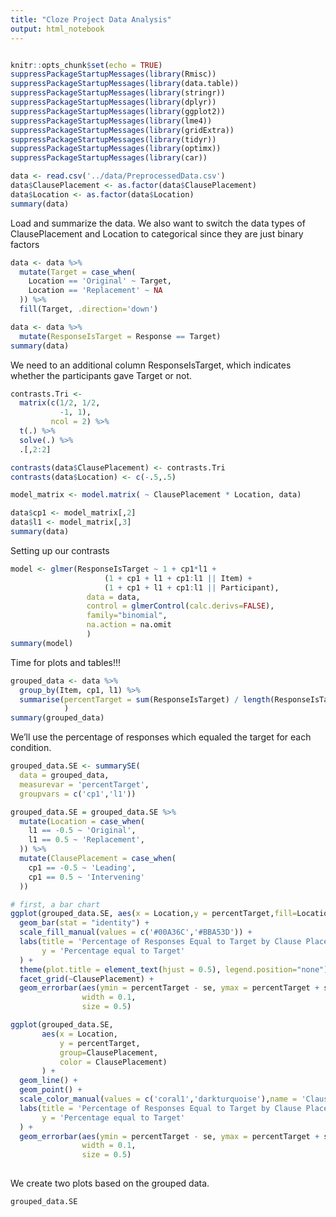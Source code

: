 ```yaml
---
title: "Cloze Project Data Analysis"
output: html_notebook
---
```

```r

```

```r
knitr::opts_chunk$set(echo = TRUE)
suppressPackageStartupMessages(library(Rmisc))
suppressPackageStartupMessages(library(data.table))
suppressPackageStartupMessages(library(stringr))
suppressPackageStartupMessages(library(dplyr))
suppressPackageStartupMessages(library(ggplot2))
suppressPackageStartupMessages(library(lme4))
suppressPackageStartupMessages(library(gridExtra))
suppressPackageStartupMessages(library(tidyr))
suppressPackageStartupMessages(library(optimx))
suppressPackageStartupMessages(library(car))
```

```r
data <- read.csv('../data/PreprocessedData.csv')
data$ClausePlacement <- as.factor(data$ClausePlacement)
data$Location <- as.factor(data$Location)
summary(data)
```
Load and summarize the data. We also want to switch the data types of 
ClausePlacement and Location to categorical since they are just binary factors

```r
data <- data %>%
  mutate(Target = case_when(
    Location == 'Original' ~ Target,
    Location == 'Replacement' ~ NA
  )) %>%
  fill(Target, .direction='down')

data <- data %>%
  mutate(ResponseIsTarget = Response == Target)
summary(data)
```
We need to an additional column ResponseIsTarget, which 
indicates whether the participants gave Target or not.

```r
contrasts.Tri <- 
  matrix(c(1/2, 1/2,
           -1, 1), 
         ncol = 2) %>%
  t(.) %>%
  solve(.) %>%
  .[,2:2]

contrasts(data$ClausePlacement) <- contrasts.Tri
contrasts(data$Location) <- c(-.5,.5)

model_matrix <- model.matrix( ~ ClausePlacement * Location, data)

data$cp1 <- model_matrix[,2]
data$l1 <- model_matrix[,3]
summary(data)
```
Setting up our contrasts

```r
model <- glmer(ResponseIsTarget ~ 1 + cp1*l1 +
                     (1 + cp1 + l1 + cp1:l1 || Item) +
                     (1 + cp1 + l1 + cp1:l1 || Participant),
                 data = data,
                 control = glmerControl(calc.derivs=FALSE),
                 family="binomial",
                 na.action = na.omit
                 )
summary(model)
```

Time for plots and tables!!!
```r
grouped_data <- data %>% 
  group_by(Item, cp1, l1) %>%
  summarise(percentTarget = sum(ResponseIsTarget) / length(ResponseIsTarget),
            )
summary(grouped_data)
```
We'll use the percentage of responses which equaled the target for each
condition.

```r
grouped_data.SE <- summarySE(
  data = grouped_data, 
  measurevar = 'percentTarget',
  groupvars = c('cp1','l1'))

grouped_data.SE = grouped_data.SE %>%
  mutate(Location = case_when(
    l1 == -0.5 ~ 'Original',
    l1 == 0.5 ~ 'Replacement',
  )) %>%
  mutate(ClausePlacement = case_when(
    cp1 == -0.5 ~ 'Leading',
    cp1 == 0.5 ~ 'Intervening'
  ))

# first, a bar chart
ggplot(grouped_data.SE, aes(x = Location,y = percentTarget,fill=Location)) +
  geom_bar(stat = "identity") +
  scale_fill_manual(values = c('#00A36C','#BBA53D')) +
  labs(title = 'Percentage of Responses Equal to Target by Clause Placement and Location',
       y = 'Percentage equal to Target'
  ) +
  theme(plot.title = element_text(hjust = 0.5), legend.position="none") + 
  facet_grid(~ClausePlacement) + 
  geom_errorbar(aes(ymin = percentTarget - se, ymax = percentTarget + se), 
                width = 0.1, 
                size = 0.5)

ggplot(grouped_data.SE, 
       aes(x = Location, 
           y = percentTarget, 
           group=ClausePlacement, 
           color = ClausePlacement)
       ) +
  geom_line() +
  geom_point() + 
  scale_color_manual(values = c('coral1','darkturquoise'),name = 'Clause Placement') +
  labs(title = 'Percentage of Responses Equal to Target by Clause Placement and Location',
       y = 'Percentage equal to Target'
  ) +
  geom_errorbar(aes(ymin = percentTarget - se, ymax = percentTarget + se), 
                width = 0.1, 
                size = 0.5)
  
```
We create two plots based on the grouped data.

```r
grouped_data.SE
```
